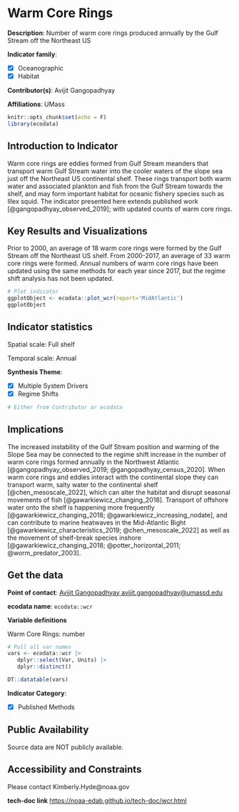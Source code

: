 # Warm Core Rings {#wcr}

**Description**: Number of warm core rings produced annually by the Gulf Stream off the Northeast US

**Indicator family**: 

- [X] Oceanographic
- [X] Habitat


**Contributor(s)**: Avijit Gangopadhyay

**Affiliations**: UMass

```r
knitr::opts_chunk$set(echo = F)
library(ecodata)
```
## Introduction to Indicator
Warm core rings are eddies formed from Gulf Stream meanders that transport warm Gulf Stream water into the cooler waters of the slope sea just off the Northeast US continental shelf. These rings transport both warm water and associated plankton and fish from the Gulf Stream towards the shelf, and may form important habitat for oceanic fishery species such as Illex squid. The indicator presented here extends published work [@gangopadhyay_observed_2019]; with updated counts of warm core rings.

## Key Results and Visualizations
Prior to 2000, an average of 18 warm core rings were formed by the Gulf Stream off the Northeast US shelf. From 2000-2017, an average of 33 warm core rings were formed. Annual numbers of warm core rings have been updated using the same methods for each year since 2017, but the regime shift analysis has not been updated.

```r
# Plot indicator
ggplotObject <- ecodata::plot_wcr(report='MidAtlantic')
ggplotObject
```


## Indicator statistics 
Spatial scale: Full shelf

Temporal scale: Annual

**Synthesis Theme**:

- [X] Multiple System Drivers
- [X] Regime Shifts


```r
# Either from Contributor or ecodata
```

## Implications
The increased instability of the Gulf Stream position and warming of the Slope Sea may be connected to the regime shift increase in the number of warm core rings formed annually in the Northwest Atlantic [@gangopadhyay_observed_2019; @gangopadhyay_census_2020]. When warm core rings and eddies interact with the continental slope they can transport warm, salty water to the continental shelf [@chen_mesoscale_2022], which can alter the habitat and disrupt seasonal movements of fish [@gawarkiewicz_changing_2018]. Transport of offshore water onto the shelf is happening more frequently [@gawarkiewicz_changing_2018; @gawarkiewicz_increasing_nodate], and can contribute to marine heatwaves in the Mid-Atlantic Bight [@gawarkiewicz_characteristics_2019; @chen_mesoscale_2022] as well as the movement of shelf-break species inshore [@gawarkiewicz_changing_2018; @potter_horizontal_2011; @worm_predator_2003].

## Get the data

**Point of contact**: [Avijit Gangopadhyay avijit.gangopadhyay@umassd.edu](mailto:Avijit Gangopadhyay avijit.gangopadhyay@umassd.edu){.email}

**ecodata name**: `ecodata::wcr`

**Variable definitions**

Warm Core Rings: number

```r
# Pull all var names
vars <- ecodata::wcr |>
   dplyr::select(Var, Units) |>
   dplyr::distinct()

DT::datatable(vars)
```
**Indicator Category**:

- [X] Published Methods


## Public Availability

Source data are NOT publicly available.

## Accessibility and Constraints

Please contact Kimberly.Hyde@noaa.gov

**tech-doc link**
<https://noaa-edab.github.io/tech-doc/wcr.html>

